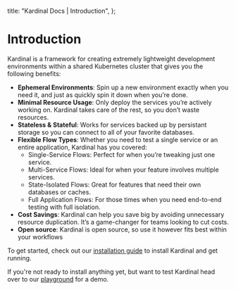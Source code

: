   title: "Kardinal Docs | Introduction",
};

# Introduction

Kardinal is a framework for creating extremely lightweight development environments within a shared Kubernetes cluster that gives you the following benefits:

- **Ephemeral Environments**: Spin up a new environment exactly when you need it, and just as quickly spin it down when you’re done.
- **Minimal Resource Usage**: Only deploy the services you’re actively working on. Kardinal takes care of the rest, so you don’t waste resources.
- **Stateless & Stateful**: Works for services backed up by persistant storage so you can connect to all of your favorite databases.
- **Flexible Flow Types**: Whether you need to test a single service or an entire application, Kardinal has you covered:
    - Single-Service Flows: Perfect for when you’re tweaking just one service.
    - Multi-Service Flows: Ideal for when your feature involves multiple services.
    - State-Isolated Flows: Great for features that need their own databases or caches.
    - Full Application Flows: For those times when you need end-to-end testing with full isolation.
- **Cost Savings**: Kardinal can help you save big by avoiding unnecessary resource duplication. It’s a game-changer for teams looking to cut costs.
- **Open source**: Kardinal is open source, so use it however fits best within your workflows

To get started, check out our [installation guide](getting-started/install) to install Kardinal and get running. 

If you're not ready to install anything yet, but want to test Kardinal head over to our [playground](https://github.com/kurtosis-tech/kardinal-playground) for a demo.
